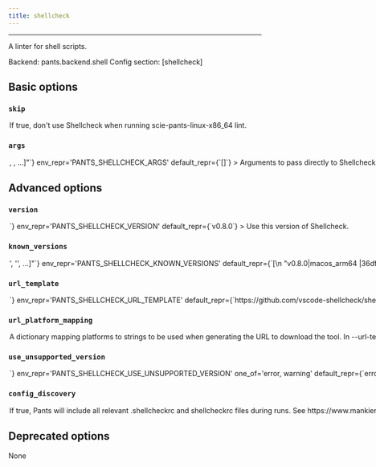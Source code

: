 ```yaml
---
title: shellcheck
---
```



---


A linter for shell scripts.

Backend: <span className="color--primary">pants.backend.shell</span>
Config section: <span className="color--primary">[shellcheck]</span>

<span className={styles.options}>

## Basic options


### `skip`

<Option
  cli_repr={`--[no-]shellcheck-skip`}
  env_repr='PANTS_SHELLCHECK_SKIP'
  default_repr={`False`}
>

If true, don&#x27;t use Shellcheck when running `scie-pants-linux-x86_64 lint`.

</Option>

### `args`

<Option
  cli_repr={`--shellcheck-args="[<shell_str>, <shell_str>, ...]"`}
  env_repr='PANTS_SHELLCHECK_ARGS'
  default_repr={`[]`}
>

Arguments to pass directly to Shellcheck, e.g. `--shellcheck-args='-e SC20529'`.

</Option>

## Advanced options


### `version`

<Option
  cli_repr={`--shellcheck-version=<str>`}
  env_repr='PANTS_SHELLCHECK_VERSION'
  default_repr={`v0.8.0`}
>

Use this version of Shellcheck.

</Option>

### `known_versions`

<Option
  cli_repr={`--shellcheck-known-versions="['<str>', '<str>', ...]"`}
  env_repr='PANTS_SHELLCHECK_KNOWN_VERSIONS'
  default_repr={`[\n  "v0.8.0|macos_arm64 |36dffd536b801c8bab2e9fa468163037e0c7f7e0a05298e5ad6299b4dde67e31|14525367",\n  "v0.8.0|macos_x86_64|4e93a76ee116b2f08c88e25011830280ad0d61615d8346364a4ea564b29be3f0|6310442",\n  "v0.8.0|linux_arm64 |8f4810485425636eadce2ec23441fd29d5b1b58d239ffda0a5faf8dd499026f5|4884430",\n  "v0.8.0|linux_x86_64|01d181787ffe63ebb0a2293f63bdc8455c5c30d3a6636320664bfa278424638f|2082242"\n]`}
>


Known versions to verify downloads against.

Each element is a pipe-separated string of `version|platform|sha256|length` or
`version|platform|sha256|length|url_override`, where:

  - `version` is the version string
  - `platform` is one of `[linux_arm64,linux_x86_64,macos_arm64,macos_x86_64]`
  - `sha256` is the 64-character hex representation of the expected sha256
```
digest of the download file, as emitted by `shasum -a 256`
```

  - `length` is the expected length of the download file in bytes, as emitted by
```
`wc -c`
```

  - (Optional) `url_override` is a specific url to use instead of the normally
```
generated url for this version
```

E.g., `3.1.2|macos_x86_64|6d0f18cd84b918c7b3edd0203e75569e0c7caecb1367bbbe409b44e28514f5be|42813`.
and `3.1.2|macos_arm64 |aca5c1da0192e2fd46b7b55ab290a92c5f07309e7b0ebf4e45ba95731ae98291|50926|https://example.mac.org/bin/v3.1.2/mac-aarch64-v3.1.2.tgz`.

Values are space-stripped, so pipes can be indented for readability if necessary.


</Option>

### `url_template`

<Option
  cli_repr={`--shellcheck-url-template=<str>`}
  env_repr='PANTS_SHELLCHECK_URL_TEMPLATE'
  default_repr={`https://github.com/vscode-shellcheck/shellcheck-binaries/releases/download/{version}/shellcheck-{version}.{platform}.tar.gz`}
>

URL to download the tool, either as a single binary file or a compressed file (e.g. zip file). You can change this to point to your own hosted file, e.g. to work with proxies or for access via the filesystem through a `file:$abspath` URL (e.g. `file:/this/is/absolute`, possibly by [templating the buildroot in a config file](https://www.pantsbuild.org/v2.20/docs/options#config-file-entries)).

Use `{version}` to have the value from `--version` substituted, and `{platform}` to have a value from `--url-platform-mapping` substituted in, depending on the current platform. For example, https://github.com/.../protoc-&#123;version&#125;-&#123;platform&#125;.zip.

</Option>

### `url_platform_mapping`

<Option
  cli_repr={`--shellcheck-url-platform-mapping="{'key1': val1, 'key2': val2, ...}"`}
  env_repr='PANTS_SHELLCHECK_URL_PLATFORM_MAPPING'
  default_repr={`{\n  "linux_arm64": "linux.aarch64",\n  "linux_x86_64": "linux.x86_64",\n  "macos_arm64": "darwin.aarch64",\n  "macos_x86_64": "darwin.x86_64"\n}`}
>

A dictionary mapping platforms to strings to be used when generating the URL to download the tool.

In `--url-template`, anytime the `{platform}` string is used, Pants will determine the current platform, and substitute `{platform}` with the respective value from your dictionary.

For example, if you define `{"macos_x86_64": "apple-darwin", "linux_x86_64": "unknown-linux"}`, and run Pants on Linux with an intel architecture, then `{platform}` will be substituted in the `--url-template` option with `unknown-linux`.

</Option>

### `use_unsupported_version`

<Option
  cli_repr={`--shellcheck-use-unsupported-version=<UnsupportedVersionUsage>`}
  env_repr='PANTS_SHELLCHECK_USE_UNSUPPORTED_VERSION'
  one_of='error, warning'
  default_repr={`error`}
>


What action to take in case the requested version of Shellcheck is not supported.

Supported Shellcheck versions: unspecified


</Option>

### `config_discovery`

<Option
  cli_repr={`--[no-]shellcheck-config-discovery`}
  env_repr='PANTS_SHELLCHECK_CONFIG_DISCOVERY'
  default_repr={`True`}
>

If true, Pants will include all relevant `.shellcheckrc` and `shellcheckrc` files during runs. See https://www.mankier.com/1/shellcheck#RC_Files for where these can be located.

</Option>

## Deprecated options

None


</span>